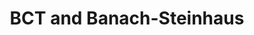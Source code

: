 ---
title: "BCT and Banach-Steinhaus"
publishedAt: "2025-01-20"
summary: "First time using latek by writing up my own proof of an amazing theorem"
images:
- "/images/projects/watch/watch1.jpg"
- "/images/projects/watch/watch2.jpg"
- "/images/projects/watch/watch3.jpg"
team:
- name: "Mark Deaconu"
  role: "Software Engineer"
  avatar: "/images/avatar.jpg"
  linkedIn: "https://www.linkedin.com/in/mark-deaconu-621b44220/"
  link: ""
---